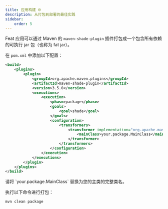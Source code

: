 ```yaml
---
title: 应用构建 🌐
description: 从打包到部署的最佳实践
sidebar:
    order: 5
---
```



<CheckAuthorize/>

Feat 应用可以通过 Maven 的 `maven-shade-plugin` 插件打包成一个包含所有依赖的可执行 jar 包（也称为 fat jar）。

在 `pom.xml` 中添加以下配置：

```xml title="pom.xml"
<build>
    <plugins>
        <plugin>
            <groupId>org.apache.maven.plugins</groupId>
            <artifactId>maven-shade-plugin</artifactId>
            <version>3.5.0</version>
            <executions>
                <execution>
                    <phase>package</phase>
                    <goals>
                        <goal>shade</goal>
                    </goals>
                    <configuration>
                        <transformers>
                            <transformer implementation="org.apache.maven.plugins.shade.resource.ManifestResourceTransformer">
                                <mainClass>your.package.MainClass</mainClass>
                            </transformer>
                        </transformers>
                    </configuration>
                </execution>
            </executions>
        </plugin>
    </plugins>
</build>
```

<Aside>
    请将 `your.package.MainClass` 替换为您的主类的完整类名。
</Aside>

执行以下命令进行打包：

```bash
mvn clean package
```